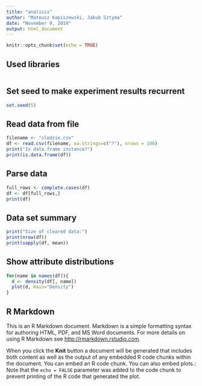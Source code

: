 ```yaml
---
title: "analisis"
author: "Mateusz Kapiszewski, Jakub Sztyma"
date: "November 9, 2019"
output: html_document
---
```


```r
knitr::opts_chunk$set(echo = TRUE)
```

## Used libraries
```r
```

## Set seed to make experiment results recurrent
```r
set.seed(5)
```

## Read data from file
```r
filename <- "sledzie.csv"
df <- read.csv(filename, na.strings=c("?"), nrows = 100)
print("Is data.frame instance?")
print(is.data.frame(df))
```

## Parse data
```r
full_rows <- complete.cases(df)
df <- df[full_rows,]
print(df)
```

## Data set summary
```r
print("Size of cleared data:")
print(nrow(df))
print(sapply(df, mean))
```

## Show attribute distributions
```r
for(name in names(df)){
  d <- density(df[, name])
  plot(d, main="Density")
}
```

## R Markdown

This is an R Markdown document. Markdown is a simple formatting syntax for authoring HTML, PDF, and MS Word documents. For more details on using R Markdown see <http://rmarkdown.rstudio.com>.

When you click the **Knit** button a document will be generated that includes both content as well as the output of any embedded R code chunks within the document. You can embed an R code chunk.
You can also embed plots.:
Note that the `echo = FALSE` parameter was added to the code chunk to prevent printing of the R code that generated the plot.
